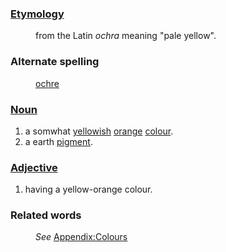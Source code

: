 ===[[Etymology]]===
:from the Latin ''ochra'' meaning "pale yellow".
===Alternate spelling===
:[[ochre]]
===[[Noun]]===
#a somwhat [[yellow]]ish [[orange]] [[color|colour]]. 
#a earth [[pigment]].
===[[Adjective]]===
#having a yellow-orange colour.
===Related words===
:''See'' [[Wiktionary_Appendix:Colours|Appendix:Colours]]